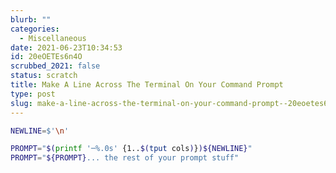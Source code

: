 ```yaml
---
blurb: ""
categories:
  - Miscellaneous
date: 2021-06-23T10:34:53
id: 20eOETEs6n4O
scrubbed_2021: false
status: scratch
title: Make A Line Across The Terminal On Your Command Prompt
type: post
slug: make-a-line-across-the-terminal-on-your-command-prompt--20eoetes6n4o
---
```


```bash
NEWLINE=$'\n'

PROMPT="$(printf '─%.0s' {1..$(tput cols)})${NEWLINE}"
PROMPT="${PROMPT}... the rest of your prompt stuff"
```